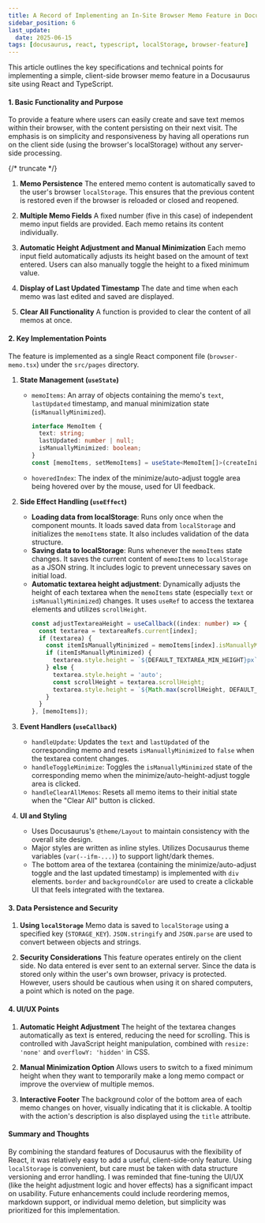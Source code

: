 ```yaml
---
title: A Record of Implementing an In-Site Browser Memo Feature in Docusaurus
sidebar_position: 6
last_update:
  date: 2025-06-15
tags: [docusaurus, react, typescript, localStorage, browser-feature]
---
```



This article outlines the key specifications and technical points for implementing a simple, client-side browser memo feature in a Docusaurus site using React and TypeScript.

#### 1. Basic Functionality and Purpose

To provide a feature where users can easily create and save text memos within their browser, with the content persisting on their next visit. The emphasis is on simplicity and responsiveness by having all operations run on the client side (using the browser's localStorage) without any server-side processing.

{/* truncate */}

1.  **Memo Persistence**
    The entered memo content is automatically saved to the user's browser `localStorage`. This ensures that the previous content is restored even if the browser is reloaded or closed and reopened.

2.  **Multiple Memo Fields**
    A fixed number (five in this case) of independent memo input fields are provided. Each memo retains its content individually.

3.  **Automatic Height Adjustment and Manual Minimization**
    Each memo input field automatically adjusts its height based on the amount of text entered. Users can also manually toggle the height to a fixed minimum value.

4.  **Display of Last Updated Timestamp**
    The date and time when each memo was last edited and saved are displayed.

5.  **Clear All Functionality**
    A function is provided to clear the content of all memos at once.

#### 2. Key Implementation Points

The feature is implemented as a single React component file (`browser-memo.tsx`) under the `src/pages` directory.

1.  **State Management (`useState`)**
    *   `memoItems`: An array of objects containing the memo's `text`, `lastUpdated` timestamp, and manual minimization state (`isManuallyMinimized`).
        ```typescript
        interface MemoItem {
          text: string;
          lastUpdated: number | null;
          isManuallyMinimized: boolean;
        }
        const [memoItems, setMemoItems] = useState<MemoItem[]>(createInitialMemoItems);
        ```
    *   `hoveredIndex`: The index of the minimize/auto-adjust toggle area being hovered over by the mouse, used for UI feedback.

2.  **Side Effect Handling (`useEffect`)**
    *   **Loading data from localStorage**: Runs only once when the component mounts. It loads saved data from `localStorage` and initializes the `memoItems` state. It also includes validation of the data structure.
    *   **Saving data to localStorage**: Runs whenever the `memoItems` state changes. It saves the current content of `memoItems` to `localStorage` as a JSON string. It includes logic to prevent unnecessary saves on initial load.
    *   **Automatic textarea height adjustment**: Dynamically adjusts the height of each textarea when the `memoItems` state (especially `text` or `isManuallyMinimized`) changes. It uses `useRef` to access the textarea elements and utilizes `scrollHeight`.
        ```typescript
        const adjustTextareaHeight = useCallback((index: number) => {
          const textarea = textareaRefs.current[index];
          if (textarea) {
            const itemIsManuallyMinimized = memoItems[index].isManuallyMinimized;
            if (itemIsManuallyMinimized) {
              textarea.style.height = `${DEFAULT_TEXTAREA_MIN_HEIGHT}px`;
            } else {
              textarea.style.height = 'auto';
              const scrollHeight = textarea.scrollHeight;
              textarea.style.height = `${Math.max(scrollHeight, DEFAULT_TEXTAREA_MIN_HEIGHT)}px`;
            }
          }
        }, [memoItems]);
        ```

3.  **Event Handlers (`useCallback`)**
    *   `handleUpdate`: Updates the `text` and `lastUpdated` of the corresponding memo and resets `isManuallyMinimized` to `false` when the textarea content changes.
    *   `handleToggleMinimize`: Toggles the `isManuallyMinimized` state of the corresponding memo when the minimize/auto-height-adjust toggle area is clicked.
    *   `handleClearAllMemos`: Resets all memo items to their initial state when the "Clear All" button is clicked.

4.  **UI and Styling**
    *   Uses Docusaurus's `@theme/Layout` to maintain consistency with the overall site design.
    *   Major styles are written as inline styles. Utilizes Docusaurus theme variables (`var(--ifm-...)`) to support light/dark themes.
    *   The bottom area of the textarea (containing the minimize/auto-adjust toggle and the last updated timestamp) is implemented with `div` elements. `border` and `backgroundColor` are used to create a clickable UI that feels integrated with the textarea.

#### 3. Data Persistence and Security

1.  **Using `localStorage`**
    Memo data is saved to `localStorage` using a specified key (`STORAGE_KEY`). `JSON.stringify` and `JSON.parse` are used to convert between objects and strings.

2.  **Security Considerations**
    This feature operates entirely on the client side. No data entered is ever sent to an external server. Since the data is stored only within the user's own browser, privacy is protected. However, users should be cautious when using it on shared computers, a point which is noted on the page.

#### 4. UI/UX Points

1.  **Automatic Height Adjustment**
    The height of the textarea changes automatically as text is entered, reducing the need for scrolling. This is controlled with JavaScript height manipulation, combined with `resize: 'none'` and `overflowY: 'hidden'` in CSS.

2.  **Manual Minimization Option**
    Allows users to switch to a fixed minimum height when they want to temporarily make a long memo compact or improve the overview of multiple memos.

3.  **Interactive Footer**
    The background color of the bottom area of each memo changes on hover, visually indicating that it is clickable. A tooltip with the action's description is also displayed using the `title` attribute.

#### Summary and Thoughts

By combining the standard features of Docusaurus with the flexibility of React, it was relatively easy to add a useful, client-side-only feature.
Using `localStorage` is convenient, but care must be taken with data structure versioning and error handling.
I was reminded that fine-tuning the UI/UX (like the height adjustment logic and hover effects) has a significant impact on usability.
Future enhancements could include reordering memos, markdown support, or individual memo deletion, but simplicity was prioritized for this implementation.
